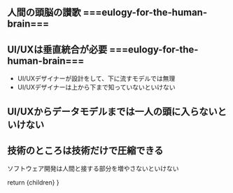 
## 人間の頭脳の讃歌 ===eulogy-for-the-human-brain===

## UI/UXは垂直統合が必要 ===eulogy-for-the-human-brain===

* UI/UXデザイナーが設計をして、下に流すモデルでは無理
* UI/UXデザイナーは上から下まで知っていないといけない

## UI/UXからデータモデルまでは一人の頭に入らないといけない

## 技術のところは技術だけで圧縮できる

ソフトウェア開発は人間と接する部分を増やさないといけない

  return <CommentaryLayout
    title="Why Did I Create This Site?"
    subtitle="どうしてこのサイトをつくったか？"
    section="Opinions">
    <MDXRenderer>{children}</MDXRenderer>
  </CommentaryLayout>
}
